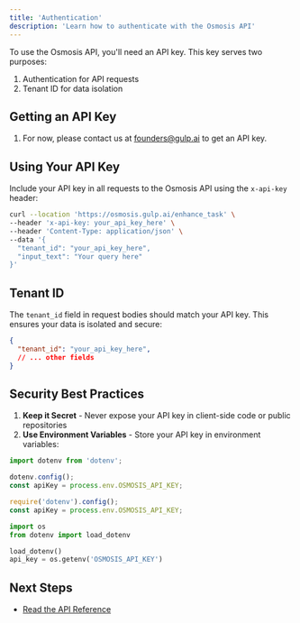 ```yaml
---
title: 'Authentication'
description: 'Learn how to authenticate with the Osmosis API'
---
```


To use the Osmosis API, you'll need an API key. This key serves two purposes:
1. Authentication for API requests
2. Tenant ID for data isolation

## Getting an API Key

1. For now, please contact us at [founders@gulp.ai](mailto:founders@gulp.ai) to get an API key.

## Using Your API Key

Include your API key in all requests to the Osmosis API using the `x-api-key` header:

```bash
curl --location 'https://osmosis.gulp.ai/enhance_task' \
--header 'x-api-key: your_api_key_here' \
--header 'Content-Type: application/json' \
--data '{
  "tenant_id": "your_api_key_here",
  "input_text": "Your query here"
}'
```

## Tenant ID

The `tenant_id` field in request bodies should match your API key. This ensures your data is isolated and secure:

```json
{
  "tenant_id": "your_api_key_here",
  // ... other fields
}
```

## Security Best Practices

1. **Keep it Secret** - Never expose your API key in client-side code or public repositories
2. **Use Environment Variables** - Store your API key in environment variables:

<CodeGroup>

```typescript TypeScript
import dotenv from 'dotenv';

dotenv.config();
const apiKey = process.env.OSMOSIS_API_KEY;
```

```javascript JavaScript
require('dotenv').config();
const apiKey = process.env.OSMOSIS_API_KEY;
```

```python Python
import os
from dotenv import load_dotenv

load_dotenv()
api_key = os.getenv('OSMOSIS_API_KEY')
```

</CodeGroup>

## Next Steps

- [Read the API Reference](/api-reference/overview)